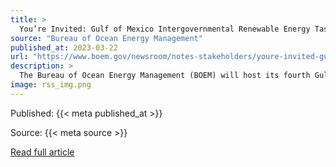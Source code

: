 ```yaml
---
title: >
  You’re Invited: Gulf of Mexico Intergovernmental Renewable Energy Task Force Meeting
source: "Bureau of Ocean Energy Management"
published_at: 2023-03-22
url: "https://www.boem.gov/newsroom/notes-stakeholders/youre-invited-gulf-mexico-intergovernmental-renewable-energy-task-force"
description: >
  The Bureau of Ocean Energy Management (BOEM) will host its fourth Gulf of Mexico Intergovernmental Renewable Energy Task Force meeting on April 11, 2023, at 9 a.m. (CST). The purpose of the meeting is to update task force members on offshore wind energy planning activities and to discuss next steps in the BOEM leasing process, including the recently announced proposal for the first-ever offshore wind lease sale in the Gulf of Mexico. Established in 2021, this task force is composed of federal, state, local and Tribal government officials. It is tasked with coordinating renewable energy...
image: rss_img.png
---
```



  Published: {{< meta published_at >}}
  

  Source: {{< meta source >}}
  

  [Read full article]({{< meta url >}}){target='blank'}
  

